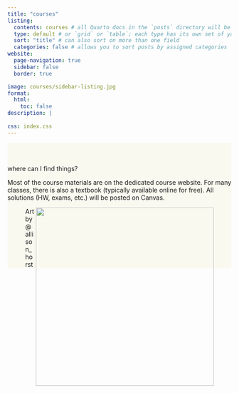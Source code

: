 ```yaml
---
title: "courses"
listing: 
  contents: courses # all Quarto docs in the `posts` directory will be included on your listing page
  type: default # or `grid` or `table`; each type has its own set of yaml options to include
  sort: "title" # can also sort on more than one field
  categories: false # allows you to sort posts by assigned categories 
website:
  page-navigation: true
  sidebar: false
  border: true

image: courses/sidebar-listing.jpg
format:
  html: 
    toc: false
description: |
  
css: index.css
---
```


::: {#hero-banner .column-screen}
::: h1
where can I find things?
:::

::: {.grid .column-page}

::: {.g-col-6}
Most of the course materials are on the dedicated course website. For many classes, there is also a textbook (typically available online for free). All solutions (HW, exams, etc.) will be posted on Canvas.
:::

::: {.g-col-6}
<figure>
<img src="courses/sidebar-listing.jpg" align="right" width="400">
<figcaption>Art by @allison_horst</figcaption>
</figure>

:::

:::

```{=html}
<style>

#hero-banner {
  padding-top: 35px;
  background-color: #FAF9F0;
}
</style>
```

:::